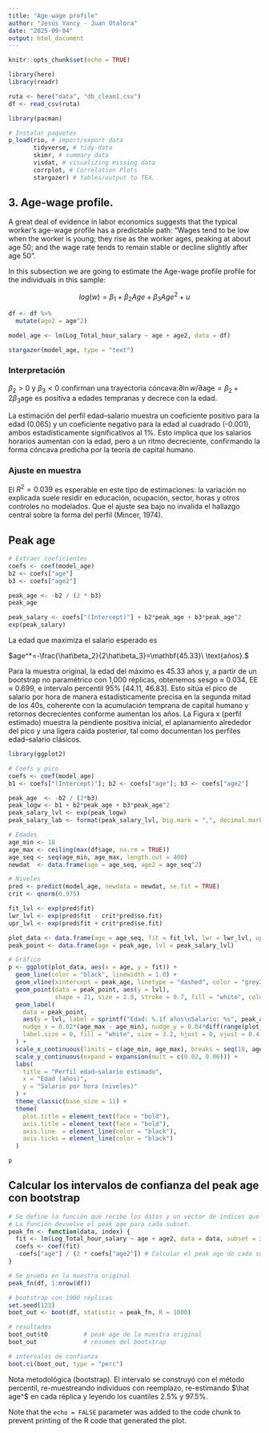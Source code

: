 ```yaml
---
title: "Age-wage profile"
author: "Jesús Yancy - Juan Otalora"
date: "2025-09-04"
output: html_document
---
```


```r
knitr::opts_chunk$set(echo = TRUE)
```

```r
library(here)
library(readr)

ruta <- here("data", "db_clean1.csv")
df <- read_csv(ruta)
```

```r
library(pacman)
```

```r
# Instalar paquetes
p_load(rio, # import/export data
       tidyverse, # tidy-data
       skimr, # summary data
       visdat, # visualizing missing data
       corrplot, # Correlation Plots 
       stargazer) # tables/output to TEX.
```

## 3. Age-wage profile.

A great deal of evidence in labor economics suggests that the typical worker’s age-wage profile has a predictable path: “Wages tend to be low when the worker is young; they rise as the worker ages, peaking at about age 50; and the wage rate tends to remain stable or decline slightly after age 50”.

In this subsection we are going to estimate the Age-wage profile profile for the individuals in this sample:

$$ log(w) = β_1 + β_2Age+ β_3Age^2 + u $$

```r
df <- df %>%
  mutate(age2 = age^2)
```

```r
model_age <- lm(Log_Total_hour_salary ~ age + age2, data = df)

stargazer(model_age, type = "text")
```

### Interpretación

$\beta_2>0$ y $\beta_3<0$ confirman una trayectoria cóncava:$\partial\ln w/\partial \text{age}=\beta_2+2\beta_3\text{age}$ es positiva a edades tempranas y decrece con la edad.

La estimación del perfil edad–salario muestra un coeficiente positivo para la edad (0.065) y un coeficiente negativo para la edad al cuadrado (-0.001), ambos estadísticamente significativos al 1%. Esto implica que los salarios horarios aumentan con la edad, pero a un ritmo decreciente, confirmando la forma cóncava predicha por la teoría de capital humano.

### Ajuste en muestra 

El $R^2=0.039$ es esperable en este tipo de estimaciones: la variación no explicada suele residir en educación, ocupación, sector, horas y otros controles no modelados. Que el ajuste sea bajo no invalida el hallazgo central sobre la forma del perfil (Mincer, 1974).  


## Peak age

```r
# Extraer coeficientes
coefs <- coef(model_age)
b2 <- coefs["age"]
b3 <- coefs["age2"]

peak_age <- -b2 / (2 * b3)
peak_age

peak_salary <- coefs["(Intercept)"] + b2*peak_age + b3*peak_age^2
exp(peak_salary)

```

La edad que maximiza el salario esperado es

$age^*=-\frac{\hat\beta_2}{2\hat\beta_3}=\mathbf{45.33}\ \text{años}.$

Para la muestra original, la edad del máximo es 45.33 años y, a partir de un bootstrap no paramétrico con 1,000 réplicas, obtenemos sesgo ≈ 0.034, EE ≈ 0.699, e intervalo percentil 95% $[44.11,\ 46.83]$. Esto sitúa el pico de salario por hora de manera estadísticamente precisa en la segunda mitad de los 40s, coherente con la acumulación temprana de capital humano y retornos decrecientes conforme aumentan los años. La Figura x (perfil estimado) muestra la pendiente positiva inicial, el aplanamiento alrededor del pico y una ligera caída posterior, tal como documentan los perfiles edad–salario clásicos.  

```r
library(ggplot2)

# Coefs y pico
coefs <- coef(model_age)
b1 <- coefs["(Intercept)"]; b2 <- coefs["age"]; b3 <- coefs["age2"]

peak_age  <- -b2 / (2*b3)
peak_logw <- b1 + b2*peak_age + b3*peak_age^2
peak_salary_lvl <- exp(peak_logw)
peak_salary_lab <- format(peak_salary_lvl, big.mark = ",", decimal.mark = ".", scientific = FALSE, trim = TRUE)

# Edades
age_min <- 18
age_max <- ceiling(max(df$age, na.rm = TRUE))
age_seq <- seq(age_min, age_max, length.out = 400)
newdat  <- data.frame(age = age_seq, age2 = age_seq^2)

# Niveles
pred <- predict(model_age, newdata = newdat, se.fit = TRUE)
crit <- qnorm(0.975)

fit_lvl <- exp(pred$fit)
lwr_lvl <- exp(pred$fit - crit*pred$se.fit)
upr_lvl <- exp(pred$fit + crit*pred$se.fit)

plot_data <- data.frame(age = age_seq, fit = fit_lvl, lwr = lwr_lvl, upr = upr_lvl)
peak_point <- data.frame(age = peak_age, lvl = peak_salary_lvl)

# Gráfico
p <- ggplot(plot_data, aes(x = age, y = fit)) +
  geom_line(color = "black", linewidth = 1.0) +
  geom_vline(xintercept = peak_age, linetype = "dashed", color = "grey35", linewidth = 0.6) +
  geom_point(data = peak_point, aes(y = lvl),
             shape = 21, size = 2.8, stroke = 0.7, fill = "white", color = "black") +
  geom_label(
    data = peak_point,
    aes(y = lvl, label = sprintf("Edad: %.1f años\nSalario: %s", peak_age, peak_salary_lab)),
    nudge_x = 0.02*(age_max - age_min), nudge_y = 0.04*diff(range(plot_data$fit, na.rm = TRUE)),
    label.size = 0, fill = "white", size = 3.2, hjust = 0, vjust = 0.4
  ) +
  scale_x_continuous(limits = c(age_min, age_max), breaks = seq(18, age_max, by = 4)) +
  scale_y_continuous(expand = expansion(mult = c(0.02, 0.06))) +
  labs(
    title = "Perfil edad–salario estimado",
    x = "Edad (años)",
    y = "Salario por hora (niveles)"
  ) +
  theme_classic(base_size = 11) +
  theme(
    plot.title = element_text(face = "bold"),
    axis.title = element_text(face = "bold"),
    axis.line  = element_line(color = "black"),
    axis.ticks = element_line(color = "black")
  )

p
```

## Calcular los intervalos de confianza del peak age con bootstrap

```r
# Se define la función que recibe los datos y un vector de índices que boot genera en cada subset de la muestra con reemplazo.
# La función devuelve el peak age para cada subset.
peak_fn <- function(data, index) {
  fit <- lm(Log_Total_hour_salary ~ age + age2, data = data, subset = index) # Estima el modelo con cada subset
  coefs <- coef(fit)
  -coefs["age"] / (2 * coefs["age2"]) # Calcular el peak age de cada subset
}

# Se prueba en la muestra original
peak_fn(df, 1:nrow(df))

# bootstrap con 1000 réplicas
set.seed(123)
boot_out <- boot(df, statistic = peak_fn, R = 1000)

# resultados
boot_out$t0          # peak age de la muestra original
boot_out             # resumen del bootstrap

# intervalos de confianza
boot.ci(boot_out, type = "perc")
```

Nota metodológica (bootstrap). El intervalo se construyó con el método percentil, re-muestreando individuos con reemplazo, re-estimando $\hat age^$ en cada réplica y leyendo los cuantiles 2.5% y 97.5%.


Note that the `echo = FALSE` parameter was added to the code chunk to prevent printing of the R code that generated the plot.
